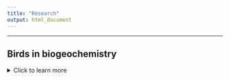 ```yaml
---
title: "Research"
output: html_document
---
```


-------------


## **Birds in biogeochemistry**
<details>
  <summary>Click to learn more</summary>

-----
> ### **Stoichiometry and Functioning**
Birds are highly mobile, abundant, and metabolically active organisms, able to alter ecosystem structure and function through dispersion of nutrients they sequester and release. My current research examines drivers of variation in the body and waste stoichiometry (nutrient composition) of birds to underscore the mechanisms influencing how birds mediate ecosystem processes. I hope to shed light on the importance of sustaining services that birds provide through their roles in biogeochemical cycling. 

• **Duvall, E.**, Derry, L., Mcyntire, P., and A Flecker (*In preperation*). Patterns and mechanisms of variation in the elemental composition of birds.

• Abraham, A., **Duvall, E.**, Ferraro, K., Webster, A., Doughty, C., le Roux, E., and D. Ellis-Soto. (**2022**). Understanding anthropogenic impacts on zoogeochemistry is essential for ecological restoration. *Restoration Ecology* https://doi.org/10.1111/rec.13778 

![A yellow-rumped Cacique depositing nutrients into a palm swamp in Sucusari, Loreto, Peru. (1/13/2022)](C:\Users\ethan\OneDrive\Documents\Github\Repos\website\images\birdpoop.jpg)

</details> 

- - - -

## **Salt and large herbivores**
<details>
  <summary>Click to learn more</summary>

-----

Sodium (Na) plays a critical role in the functioning of terrestrial ecosystems. Sodium is essential for animals, but typically non-essential, and often toxic, for plants. As a result, plants often do not contain sufficient Na to meet the demands of an herbivorous diet. My research seeks to understand the causes and consequences Na deficiency in herbivores, from individuals, to communities, to ecosystems at broad scales.

> ### **Implications of Na deficiency and supplementation by large herbivores** 
To offset Na deficits, large herbivores may seek out Na supplements (natural or anthropogenic) within their environment. But why is this behaviour observed in some herbivores more than others? What consequences do Na seeking behaviours have on ecosystems? And how are these processes affected by human activities that alter Na availability? Our research explores both the mechanisms and consequences of Na defficiency and supplementation by large herbivores.

• **Duvall, E.**, Griffiths, B., Clauss, M., and A. Abraham (**2023**). Allometry of sodium requirements and mineral lick use among herbivorous mammals. *Oikos* https://doi.org/10.1111/oik.10058

• Abraham A., **Duvall, E.**, le Roux, E., Ganswindt, A., Clauss, M., Doughty, C., and A. Webster (<span style="color:black">**2023**</span>) Anthropogenic supply of nutrients in a wildlife reserve may compromise conservation success. *Biological Conservation* https://doi.org/10.1016/j.biocon.2023.110149


![We find that larger-bodied herbivores are more susceptible to Na defficiency, leading to increased use of natural and anthropogenic mineral licks globally!](C:\Users\ethan\OneDrive\Documents\Github\Repos\website\images\mineral_lick_use_globally.jpg)


> ### **Mineral licks and Na cycling in western Amazonia**
The western Amazon is one of the most Na-poor regions in the world. Consequently, plant consumers face challenges in obtaining sufficient Na within their natural diet. To adapt, herbivorous animals may visit mineral licks - areas where animals consume mineral rich soil or water. But how do these biodiversity hotspots form? How do they contribute to animal nutrition? What roles may animals play in dispersing nutrients from mineral licks? And how are humans altering these roles via practices such as hunting or oil extraction? My research addresses these questions through spatially-explicit model simulations, biotic and abiotic field measurements, and study of human practices in the western Amazon. 


![Red howler monkeys visiting a mineral lick in Orellana, Ecuador ](C:\Users\ethan\OneDrive\Documents\Github\Repos\website\images\howler_monkey_mineral_lick.jpg)

</details> 

- - - -

## **Calcium supplementation by birds **
<details>
  <summary>Click to learn more</summary>

-----
> ### **Foraging behavior and preferences**
Birds lay eggs, and eggs-shells are made almost entirely out of calcium carbonate (CaCO3); yet the diet of many non-carnivorous birds lacks sufficient calcium for egg-laying. Nestlings also need additional calcium for rapid skeletal growth during the breeding season. In order to meet these calcium requirments, birds must locate and consume calcium-rich material within their respective environments. My goal is to better understand the ecological interactions of birds and calcium in the wild, including how these interactions vary by species, calcium sources, season, and habitat. The research currently takes place in Ithaca, NY, using camera trapping techniques to record information on calcium foraging behaviour and preferences. 

![Tufted titmouse interacting with snail shells at camera trap station (5/2/2021)](C:\Users\ethan\OneDrive\Documents\Github\Repos\website\images\calcium_tit.jpg)

</details> 

- - - -

## **Riverbird responses to human activities**
<details>
  <summary>Click to learn more</summary>

-----
> ### **Riverbird responses to dam removal**
Dam removal has become a priority for the conservation of freshwater biodiversity globally. My research has focused on two of the largest dam removals in history on the Elwha River, WA, examining changes in the abundance and distribution of river-dependent birds before and after dam removal. Only 4 years after dam removal, species are returning to upstream river sections and nesting density of nearly all species has increased. Our work also suggests that riverbird responses can be effective indicators of restoration progress. I am now examining bird responses to the removal of smaller, more pervasive stream barriers in tributaries of the Hudson River, NY. 

• Duvall, E. and McLaughlin, J. (*In review*). River-dependent birds measure restoration following Elwha dam removals 

• Buchanan, B., Sethi, S., Cuppett, S., Jackman, G., Lung, M., Zarri, L., Duvall, E., et al. (2022) A machine learning approach to identify barriers in stream networks demonstrates high prevalence of unmapped riverine dams. Journal of Environmental Management https://doi.org/10.1016/j.jenvman.2021.113952

![Elwha River, WA](https://www.seattleaquarium.org/sites/default/files/images/photo-1-1024x768.jpg)
http://www.westernfrontonline.com/2019/01/10/environmental-science-students-analyze-a-river-reborn/

> ###  **Bald eagle responses to declining salmon carcasses**
Each winter, thousands of Bald Eagles from across western North America migrate to Pacific Northwest rivers to feed on the carcasses of post-spawning chum salmon. However, declining salmon populations and impacts of climate change are reducing the availability of salmon carcasses as a wintering food source for eagles. My research has focused on eagles ability to adjust to these impacts, specifically by redistributing to non-river habitats. My results suggest that the utilization of agricultural areas may be an important survival strategy for eagles as chum salmon carcasses continue to decline. Preliminary results of our follow-up study have shown that dairy farms are especially important, and that by feeding on dairy farm discards, eagles may actually provide services to farmers without conflict.

•	**Duvall, E.** (2022). Spatiotemporal responses of bald eagles to changes in salmon carcass availability in the Pacific Northwest. *Northwest Science* Vol 95. https://doi.org/10.3955/046.095.0306 

• **Duvall, E.**, Schwabe, E., and K. Steensma (2023). A win-win between farmers and an apex-predator: investigating the relationship between bald eagles and dairy farms. *Ecosphere* https://doi.org/10.1002/ecs2.4456


![Nooksack River, WA](https://www.americanrivers.org/wp-content/uploads/2019/12/Cowell2-1-1024x682.jpg)
https://www.americanrivers.org/2019/12/eagles-salmon-and-a-free-flowing-river/

</details> 